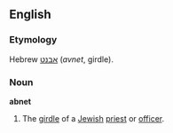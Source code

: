 ==English==

===Etymology===
Hebrew [[אבנט]] (''avnet'', girdle).

===Noun===
'''abnet'''

# The [[girdle]] of a [[Jewish]] [[priest]] or [[officer]].
